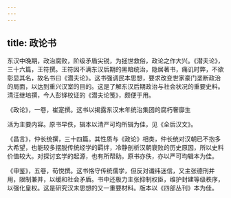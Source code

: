 ```yaml
---
---
---
```

title: 政论书
---



东汉中晚期，政治腐败，阶级矛盾尖锐，为拯世救俗，政论之作大兴。《潜夫论》，三十六篇，王符撰。王符因不满东汉后期的黑暗统治，隐居著书，痛讥时弊，不欲彰显其名，故名书曰《潜夫论》。这书强调民本思想，要求改变世家豪门垄断政治的局面，以达到重兴汉室的目的。这是了解东汉后期政治与社会状况的重要史料。清汪继培撰，今人彭铎校证的《潜夫论笺》，颇便于用。

《政论》，一卷，崔寔撰。这书以揭露东汉末年统治集团的腐朽奢靡生

活为主要内容。原书早佚，辑本以清严可均所辑为佳，见《全后汉文》。

《昌言》，仲长统撰，三十四篇。其性质与《政论》相类，仲长统对汉朝已不抱多大希望，也能较多摆脱传统经学的羁绊，冷静剖析汉朝衰败的历史原因，所以史料价值较大。对探讨玄学的起源，也有所帮助。原书亦佚，亦以严可均辑本为佳。

《申鉴》，五卷，荀悦撰。这书恪守传统儒学，但反对谶纬迷信，又主张德刑并用，限制兼并，以缓和社会矛盾。书中还极力主张抑制权臣，维护封建等级秩序，以强化皇权。这是研究汉末思想的又一重要材料。版本以《四部丛刊》本为佳。